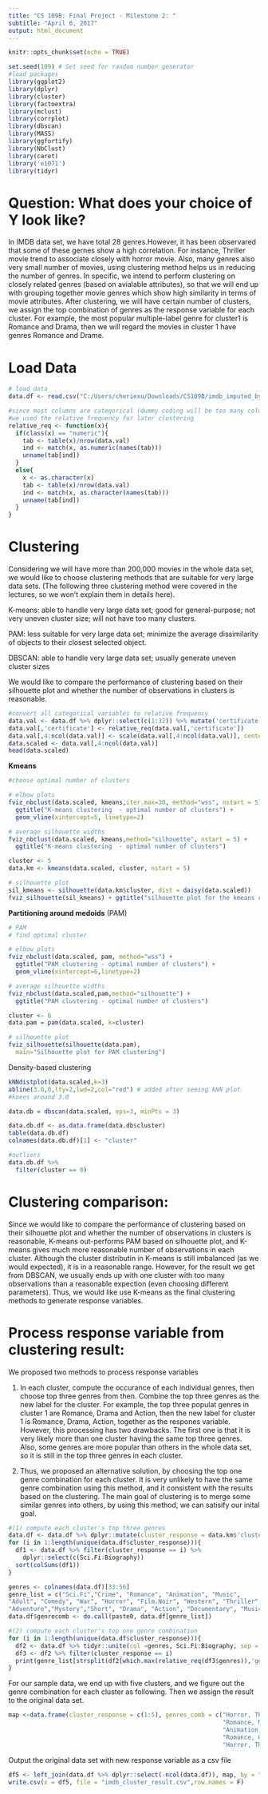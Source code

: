 ```yaml
---
title: "CS 109B: Final Project - Milestone 2: "
subtitle: "April 6, 2017"
output: html_document
---
```


```r
knitr::opts_chunk$set(echo = TRUE)

set.seed(109) # Set seed for random number generator
#load packages
library(ggplot2)
library(dplyr)
library(cluster)
library(factoextra)
library(mclust)
library(corrplot)
library(dbscan)
library(MASS)
library(ggfortify)
library(NbClust)
library(caret)
library('e1071')
library(tidyr)
```

# Question: What does your choice of Y look like?

In IMDB data set, we have total 28 genres.However, it has been observared that some of these gernes show a high correlation. For instance, Thriller movie trend to associate closely with horror movie. Also, many genres also very small number of movies, using clustering method helps us in reducing the number of genres. In specific, we intend to perform clustering on closely related genres (based on avialable attributes), so that we will end up with grouping together movie genres which show high similarity in terms of movie attributes. After clustering, we will have certain number of clusters, we assign the top combination of genres as the response variable for each cluster. For example, the most popular multiple-label genre for cluster1 is Romance and Drama, then we will regard the movies in cluster 1 have genres Romance and Drame.  

# Load Data

```r
# load data
data.df <- read.csv("C:/Users/cheriexu/Downloads/CS109B/imdb_imputed_byRF_for_cluster_with_response.csv")

#since most columns are categorical (dummy coding will be too many columns), 
#we used the relative frequency for later clustering
relative_req <- function(x){
  if(class(x) == "numeric"){
    tab <- table(x)/nrow(data.val)
    ind <- match(x, as.numeric(names(tab)))
    unname(tab[ind])
  }
  else{
    x <- as.character(x)
    tab <- table(x)/nrow(data.val)
    ind <- match(x, as.character(names(tab)))
    unname(tab[ind])
  }
}
```

# Clustering

Considering we will have more than 200,000 movies in the whole data set, we would like to choose clustering methods that are suitable for very large data sets. (The following three clustering method were covered in the lectures, so we won't explain them in details here).

K-means: able to handle very large data set; good for general-purpose; not very uneven cluster size; will not have too many clusters.

PAM: less suitable for very large data set; minimize the average dissimilarity of objects to their closest selected object.

DBSCAN: able to handle very large data set; usually generate uneven cluster sizes

We would like to compare the performance of clustering based on their silhouette plot and whether the number of observations in clusters is reasonable. 

```r
#convert all categorical variables to relative frequency
data.val <- data.df %>% dplyr::select(c(1:32)) %>% mutate('certificate' = ifelse(certificates_R == 1, "R", ifelse(certificates_PG == 1, "PG","None")))
data.val[,'certificate'] <- relative_req(data.val[,'certificate'])
data.val[,4:ncol(data.val)] <- scale(data.val[,4:ncol(data.val)], center = F)
data.scaled <- data.val[,4:ncol(data.val)]
head(data.scaled)
```

**Kmeans** 
```r
#choose optimal number of clusters

# elbow plots
fviz_nbclust(data.scaled, kmeans,iter.max=30, method="wss", nstart = 5) + 
  ggtitle("K-means clustering  - optimal number of clusters") +
  geom_vline(xintercept=5, linetype=2)

# average silhouette widths
fviz_nbclust(data.scaled, kmeans,method="silhouette", nstart = 5) +
  ggtitle("K-means clustering  - optimal number of clusters") 

``` 

```r
cluster <- 5
data.km <- kmeans(data.scaled, cluster, nstart = 5)

```

```r
# silhouette plot
sil_kmeans <- silhouette(data.km$cluster, dist = daisy(data.scaled))
fviz_silhouette(sil_kmeans) + ggtitle("silhouette plot for the kmeans clustering")

```


 **Partitioning around medoids** (PAM) 

```r
# PAM
# find optimal cluster

# elbow plots
fviz_nbclust(data.scaled, pam, method="wss") + 
  ggtitle("PAM clustering - optimal number of clusters") +
  geom_vline(xintercept=6,linetype=2)

# average silhouette widths
fviz_nbclust(data.scaled,pam,method="silhouette") +
  ggtitle("PAM clustering - optimal number of clusters") 

```

```r
cluster <- 6
data.pam = pam(data.scaled, k=cluster)

```

```r
# silhouette plot
fviz_silhouette(silhouette(data.pam), 
  main="Silhouette plot for PAM clustering")

```


 Density-based clustering

```r
kNNdistplot(data.scaled,k=3)
abline(3.0,0,lty=2,lwd=2,col="red") # added after seeing kNN plot
#knees around 3.0

data.db = dbscan(data.scaled, eps=3, minPts = 3)

data.db.df <- as.data.frame(data.db$cluster)
table(data.db.df)
colnames(data.db.df)[1] <- "cluster"

#outliers
data.db.df %>%
  filter(cluster == 0)
```


# Clustering comparison:

Since we would like to compare the performance of clustering based on their silhouette plot and whether the number of observations in clusters is reasonable, K-means out-performs PAM based on silhouette plot, and K-means gives much more reasonable number of observations in each cluster. Although the cluster distributin in K-means is still imbalanced (as we would expected), it is in a reasonable range. However, for the result we get from DBSCAN, we usually ends up with one cluster with too many observations than a reasonable expection (even choosing different parameters). Thus, we would like use K-means as the final clustering methods to generate response variables.


# Process response variable from clustering result:

We proposed two methods to process response variables

(1) In each cluster, compute the occurance of each individual genres, then choose top three genres from then. Combine the top three genres as the new label for the cluster. For example, the top three populat genres in cluster 1 are Romance, Drama and Action, then the new label for cluster 1 is Romance, Drama, Action, together as the respones variable. However, this processing has two drawbacks. The first one is that it is very likely more than one cluster having the same top three genres. Also, some genres are more popular than others in the whole data set, so it is still in the top three genres in each cluster.

(2) Thus, we proposed an alternative solution, by choosing the top one genre combination for each cluster. It is very unlikely to have the same genre combination using this method, and it consistent with the results based on the clustering. The main goal of clustering is to merge some similar genres into others, by using this method, we can satisify our inital goal. 

```r
#(1) compute each cluster's top three genres 
data.df <- data.df %>% dplyr::mutate(cluster_response = data.km$'cluster')
for (i in 1:length(unique(data.df$cluster_response))){
  df1 <- data.df %>% filter(cluster_response == i) %>% 
    dplyr::select(c(Sci.Fi:Biography))
  sort(colSums(df1))
}

genres <- colnames(data.df)[33:56]
genre_list = c("Sci.Fi","Crime", "Romance", "Animation", "Music",
"Adult", "Comedy", "War", "Horror", "Film.Noir", "Western", "Thriller",
"Adventure","Mystery","Short", "Drama", "Action", "Documentary", "Musical","History","Family","Fantasy","Sport","Biography")
data.df$genrecomb <- do.call(paste0, data.df[genre_list])

#(2) compute each cluster's top one genre combination
for (i in 1:length(unique(data.df$cluster_response))){
  df2 <- data.df %>% tidyr::unite(col =genres, Sci.Fi:Biography, sep = ",")
  df3 <- df2 %>% filter(cluster_response == i)
  print(genre_list[strsplit(df2[which.max(relative_req(df3$genres)),'genres'],",")[[1]]=="1"])
}

```

For our sample data, we end up with five clusters, and we figure out the genre combination for each cluster as following. Then we assign the result to the original data set.

```r
map <-data.frame(cluster_response = c(1:5), genres_comb = c("Horror, Thriller, Drama",
                                                            "Romance, Music, Drama",
                                                            "Animation, Comedy, Adventure, Family, Fantasy",
                                                            "Romance, Comedy, Fantasy",
                                                            "Horror, Thriller, Action"))
```

Output the original data set with new response variable as a csv file
```r
df5 <- left_join(data.df %>% dplyr::select(-ncol(data.df)), map, by = "cluster_response" )
write.csv(x = df5, file = "imdb_cluster_result.csv",row.names = F)
```

